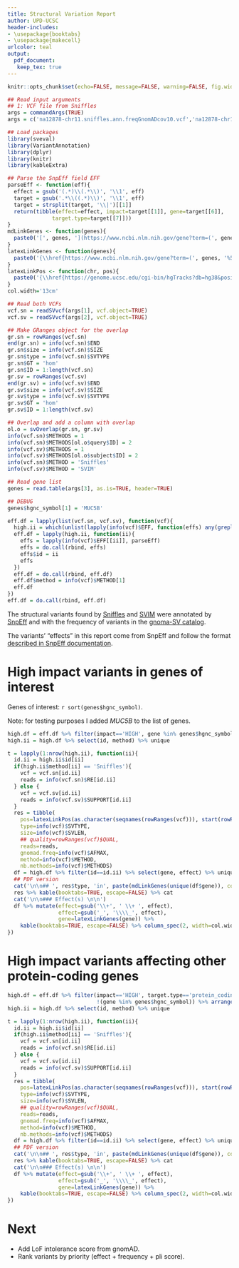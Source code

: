 ```yaml
---
title: Structural Variation Report
author: UPD-UCSC
header-includes:
- \usepackage{booktabs}
- \usepackage{makecell}
urlcolor: teal
output:
  pdf_document:
   keep_tex: true 
---
```


```r
knitr::opts_chunk$set(echo=FALSE, message=FALSE, warning=FALSE, fig.width=10)
```

```r
## Read input arguments
## 1: VCF file from Sniffles
args = commandArgs(TRUE)
args = c('na12878-chr11.sniffles.ann.freqGnomADcov10.vcf','na12878-chr11.svim.ann.freqGnomADcov10.vcf','gene_position_info.txt')

## Load packages
library(sveval)
library(VariantAnnotation)
library(dplyr)
library(knitr)
library(kableExtra)

## Parse the SnpEff field EFF
parseEff <- function(eff){
  effect = gsub('(.*)\\(.*\\)', '\\1', eff)
  target = gsub('.*\\((.*)\\)', '\\1', eff)
  target = strsplit(target, '\\|')[[1]]
  return(tibble(effect=effect, impact=target[[1]], gene=target[[6]],
              target.type=target[[7]]))
}
mdLinkGenes <- function(genes){
  paste0('[', genes, '](https://www.ncbi.nlm.nih.gov/gene?term=(', genes, '%5BGene%20Name%5D)%20AND%20Human%5BOrganism%5D)')
}
latexLinkGenes <- function(genes){
  paste0('{\\href{https://www.ncbi.nlm.nih.gov/gene?term=(', genes, '%5BGene%20Name%5D)%20AND%20Human%5BOrganism%5D}{', genes, '}}')
}
latexLinkPos <- function(chr, pos){
  paste0('{\\href{https://genome.ucsc.edu/cgi-bin/hgTracks?db=hg38&position=', chr, '%3A', pos-500, '-', pos+500, '}{', chr, ':', pos, '}}')
}
col.width='13cm'

## Read both VCFs
vcf.sn = readSVvcf(args[1], vcf.object=TRUE)
vcf.sv = readSVvcf(args[2], vcf.object=TRUE)

## Make GRanges object for the overlap
gr.sn = rowRanges(vcf.sn)
end(gr.sn) = info(vcf.sn)$END
gr.sn$size = info(vcf.sn)$SIZE
gr.sn$type = info(vcf.sn)$SVTYPE
gr.sn$GT = 'hom'
gr.sn$ID = 1:length(vcf.sn)
gr.sv = rowRanges(vcf.sv)
end(gr.sv) = info(vcf.sv)$END
gr.sv$size = info(vcf.sv)$SIZE
gr.sv$type = info(vcf.sv)$SVTYPE
gr.sv$GT = 'hom'
gr.sv$ID = 1:length(vcf.sv)

## Overlap and add a column with overlap
ol.o = svOverlap(gr.sn, gr.sv)
info(vcf.sn)$METHODS = 1
info(vcf.sn)$METHODS[ol.o$query$ID] = 2
info(vcf.sv)$METHODS = 1
info(vcf.sv)$METHODS[ol.o$subject$ID] = 2
info(vcf.sn)$METHOD = 'Sniffles'
info(vcf.sv)$METHOD = 'SVIM'

## Read gene list
genes = read.table(args[3], as.is=TRUE, header=TRUE)

## DEBUG
genes$hgnc_symbol[1] = 'MUC5B'
```

```r
eff.df = lapply(list(vcf.sn, vcf.sv), function(vcf){
  high.ii = which(unlist(lapply(info(vcf)$EFF, function(effs) any(grepl('HIGH', effs)))))
  eff.df = lapply(high.ii, function(ii){
    effs = lapply(info(vcf)$EFF[[ii]], parseEff)
    effs = do.call(rbind, effs)
    effs$id = ii
    effs
  })
  eff.df = do.call(rbind, eff.df)
  eff.df$method = info(vcf)$METHOD[1]
  eff.df
})
eff.df = do.call(rbind, eff.df)
```

The structural variants found by [Sniffles](https://github.com/fritzsedlazeck/Sniffles) and [SVIM](https://github.com/eldariont/svim) were annotated by [SnpEff](http://snpeff.sourceforge.net/) and with the frequency of variants in the [gnoma-SV catalog](https://macarthurlab.org/2019/03/20/structural-variants-in-gnomad/).

The variants' "effects" in this report come from SnpEff and follow the format [described in SnpEff documentation](http://snpeff.sourceforge.net/SnpEff_manual.html#eff).

# High impact variants in genes of interest

Genes of interest: `r sort(genes$hgnc_symbol)`.

Note: for testing purposes I added *MUC5B* to the list of genes.

```r
high.df = eff.df %>% filter(impact=='HIGH', gene %in% genes$hgnc_symbol) %>% arrange(gene)
high.ii = high.df %>% select(id, method) %>% unique

t = lapply(1:nrow(high.ii), function(ii){
  id.ii = high.ii$id[ii]
  if(high.ii$method[ii] == 'Sniffles'){
    vcf = vcf.sn[id.ii]
    reads = info(vcf.sn)$RE[id.ii]
  } else {
    vcf = vcf.sv[id.ii]
    reads = info(vcf.sv)$SUPPORT[id.ii]
  }
  res = tibble(
    pos=latexLinkPos(as.character(seqnames(rowRanges(vcf))), start(rowRanges(vcf))),
    type=info(vcf)$SVTYPE,
    size=info(vcf)$SVLEN,
    ## quality=rowRanges(vcf)$QUAL,
    reads=reads,
    gnomad.freq=info(vcf)$AFMAX,
    method=info(vcf)$METHOD,
    nb.methods=info(vcf)$METHODS)
  df = high.df %>% filter(id==id.ii) %>% select(gene, effect) %>% unique
  ## PDF version
  cat('\n\n## ', res$type, 'in', paste(mdLinkGenes(unique(df$gene)), collapse=' '), '\n\n')
  res %>% kable(booktabs=TRUE, escape=FALSE) %>% cat
  cat('\n\n### Effect(s) \n\n')
  df %>% mutate(effect=gsub('\\+', ' \\+ ', effect),
                effect=gsub('_', '\\\\_', effect),
                gene=latexLinkGenes(gene)) %>%
    kable(booktabs=TRUE, escape=FALSE) %>% column_spec(2, width=col.width) %>% cat
})
```

# High impact variants affecting other protein-coding genes

```r
high.df = eff.df %>% filter(impact=='HIGH', target.type=='protein_coding',
                            !(gene %in% genes$hgnc_symbol)) %>% arrange(gene)
high.ii = high.df %>% select(id, method) %>% unique

t = lapply(1:nrow(high.ii), function(ii){
  id.ii = high.ii$id[ii]
  if(high.ii$method[ii] == 'Sniffles'){
    vcf = vcf.sn[id.ii]
    reads = info(vcf.sn)$RE[id.ii]
  } else {
    vcf = vcf.sv[id.ii]
    reads = info(vcf.sv)$SUPPORT[id.ii]
  }
  res = tibble(
    pos=latexLinkPos(as.character(seqnames(rowRanges(vcf))), start(rowRanges(vcf))),
    type=info(vcf)$SVTYPE,
    size=info(vcf)$SVLEN,
    ## quality=rowRanges(vcf)$QUAL,
    reads=reads,
    gnomad.freq=info(vcf)$AFMAX,
    method=info(vcf)$METHOD,
    nb.methods=info(vcf)$METHODS)
  df = high.df %>% filter(id==id.ii) %>% select(gene, effect) %>% unique
  ## PDF version
  cat('\n\n## ', res$type, 'in', paste(mdLinkGenes(unique(df$gene)), collapse=' '), '\n\n')
  res %>% kable(booktabs=TRUE, escape=FALSE) %>% cat
  cat('\n\n### Effect(s) \n\n')
  df %>% mutate(effect=gsub('\\+', ' \\+ ', effect),
                effect=gsub('_', '\\\\_', effect),
                gene=latexLinkGenes(gene)) %>%
    kable(booktabs=TRUE, escape=FALSE) %>% column_spec(2, width=col.width) %>% cat
})
```

# Next

- Add LoF intolerance score from gnomAD.
- Rank variants by priority (effect + frequency + pli score).
